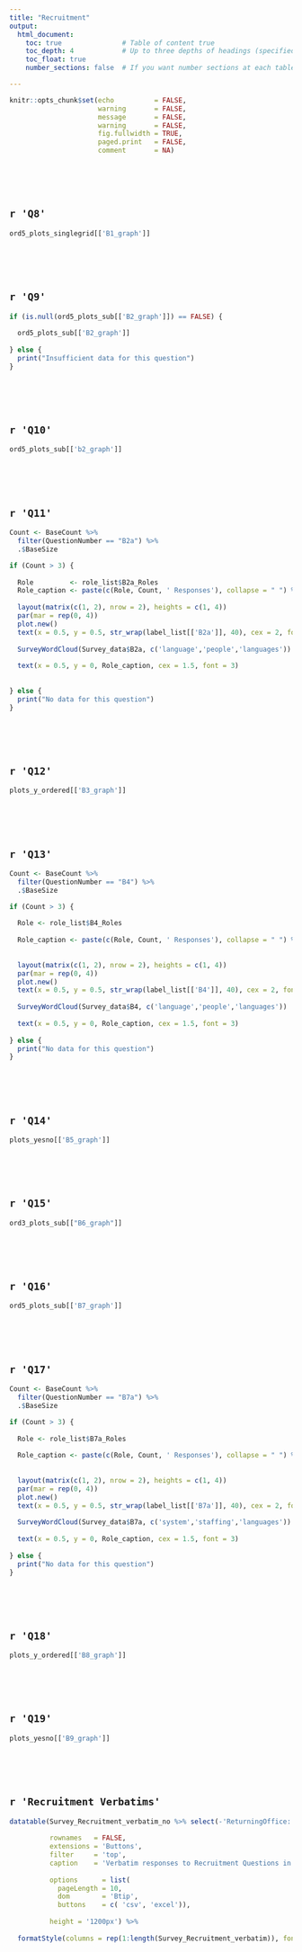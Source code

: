 ```yaml
---
title: "Recruitment"
output:
  html_document:
    toc: true               # Table of content true
    toc_depth: 4            # Up to three depths of headings (specified by #, ## and html_document
    toc_float: true
    number_sections: false  # If you want number sections at each table header

---
```




```r

knitr::opts_chunk$set(echo          = FALSE, 
                      warning       = FALSE, 
                      message       = FALSE, 
                      warning       = FALSE, 
                      fig.fullwidth = TRUE, 
                      paged.print   = FALSE, 
                      comment       = NA)

```

\
\
\


## **`r 'Q8'`**
```r

ord5_plots_singlegrid[['B1_graph']]

```

\
\
\

## **`r 'Q9'`**
```r

if (is.null(ord5_plots_sub[['B2_graph']]) == FALSE) {
  
  ord5_plots_sub[['B2_graph']]
  
} else {
  print("Insufficient data for this question")
}


```

\
\
\

## **`r 'Q10'`**
```r

ord5_plots_sub[['b2_graph']]

```

\
\
\

## **`r 'Q11'`**
```r

Count <- BaseCount %>%
  filter(QuestionNumber == "B2a") %>% 
  .$BaseSize

if (Count > 3) {
  
  Role         <- role_list$B2a_Roles
  Role_caption <- paste(c(Role, Count, ' Responses'), collapse = " ") %>% str_wrap(50)
  
  layout(matrix(c(1, 2), nrow = 2), heights = c(1, 4))
  par(mar = rep(0, 4))
  plot.new()
  text(x = 0.5, y = 0.5, str_wrap(label_list[['B2a']], 40), cex = 2, font = 2)
  
  SurveyWordCloud(Survey_data$B2a, c('language','people','languages'))
  
  text(x = 0.5, y = 0, Role_caption, cex = 1.5, font = 3)
  
  
} else {
  print("No data for this question")
}


```

\
\
\

## **`r 'Q12'`**
```r

plots_y_ordered[['B3_graph']]

```

\
\
\


## **`r 'Q13'`**
```r

Count <- BaseCount %>%
  filter(QuestionNumber == "B4") %>% 
  .$BaseSize

if (Count > 3) {
  
  Role <- role_list$B4_Roles
  
  Role_caption <- paste(c(Role, Count, ' Responses'), collapse = " ") %>% str_wrap(50)
  
  
  layout(matrix(c(1, 2), nrow = 2), heights = c(1, 4))
  par(mar = rep(0, 4))
  plot.new()
  text(x = 0.5, y = 0.5, str_wrap(label_list[['B4']], 40), cex = 2, font = 2)
  
  SurveyWordCloud(Survey_data$B4, c('language','people','languages'))
  
  text(x = 0.5, y = 0, Role_caption, cex = 1.5, font = 3)
  
} else {
  print("No data for this question")
}


```

\
\
\

## **`r 'Q14'`**
```r

plots_yesno[['B5_graph']]

```

\
\
\

## **`r 'Q15'`**
```r

ord3_plots_sub[["B6_graph"]]

```

\
\
\

## **`r 'Q16'`**
```r

ord5_plots_sub[['B7_graph']]

```

\
\
\

## **`r 'Q17'`**
```r

Count <- BaseCount %>%
  filter(QuestionNumber == "B7a") %>% 
  .$BaseSize

if (Count > 3) {
  
  Role <- role_list$B7a_Roles
  
  Role_caption <- paste(c(Role, Count, ' Responses'), collapse = " ") %>% str_wrap(50)
  
  
  layout(matrix(c(1, 2), nrow = 2), heights = c(1, 4))
  par(mar = rep(0, 4))
  plot.new()
  text(x = 0.5, y = 0.5, str_wrap(label_list[['B7a']], 40), cex = 2, font = 2)
  
  SurveyWordCloud(Survey_data$B7a, c('system','staffing','languages'))
  
  text(x = 0.5, y = 0, Role_caption, cex = 1.5, font = 3)
  
} else {
  print("No data for this question")
}


```

\
\
\

## **`r 'Q18'`**
```r

plots_y_ordered[['B8_graph']]

```

\
\
\


## **`r 'Q19'`**
```r

plots_yesno[['B9_graph']]

```

\
\
\


## **`r 'Recruitment Verbatims'`**

<!-- ```{r, echo=FALSE, message=FALSE, warning=FALSE} -->

<!-- datatable(Recruitment_verbatims_LUT, -->

<!--           rownames   = FALSE, -->
<!--           extensions = 'Buttons', -->
<!--           filter     = 'top', -->
<!--           caption    = '', -->

<!--           options      = list( -->
<!--             pageLength = 10 -->
<!--             ,dom       = 'tip')) %>% -->

<!--   formatStyle(columns = rep(1:length(Survey_Recruitment_verbatim)), fontSize = "12pt") -->

<!-- ``` -->

<!-- \ -->

```r

datatable(Survey_Recruitment_verbatim_no %>% select(-'ReturningOffice: ', -'VenueName: '),
          
          rownames   = FALSE,
          extensions = 'Buttons',
          filter     = 'top',
          caption    = 'Verbatim responses to Recruitment Questions in the Local Election Staff Survey',
          
          options      = list(
            pageLength = 10,
            dom        = 'Btip',
            buttons    = c( 'csv', 'excel')),
          
          height = '1200px') %>%
  
  formatStyle(columns = rep(1:length(Survey_Recruitment_verbatim)), fontSize = "12pt")

```

\

